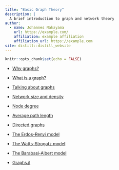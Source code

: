 ```yaml
---
title: "Basic Graph Theory"
description: |
  A brief introduction to graph and network theory
author:
  - name: Johannes Nakayama
    url: https://example.com/
    affiliation: example affiliation
    affiliation_url: https://example.com
site: distill::distill_website
---
```


```r
knitr::opts_chunk$set(echo = FALSE)
```



* [Why graphs?](./why-graphs.html)
* [What is a graph?](./what-is-a-graph.html)
* [Talking about graphs](./talking-about-graphs.html)

* [Network size and density](./network-size-and-density.html)
* [Node degree](./node-degree.html)
* [Average path length](./average-path-length.html)

* [Directed graphs](./directed-graphs.html)

* [The Erdos-Renyi model](./erdos-renyi-model.html)
* [The Watts-Strogatz model](./watts-strogatz-model.html)
* [The Barabasi-Albert model](./barabasi-albert-model.html)

* [Graphs.jl](./julia-graphs.html)